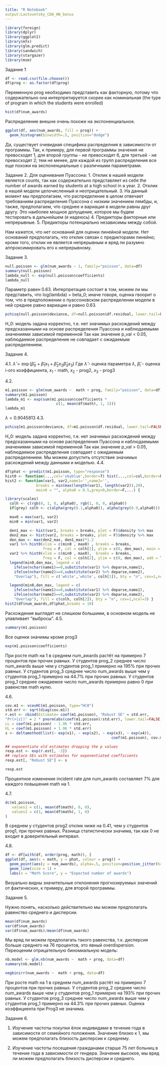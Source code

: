 ---
title: "R Notebook"
output:Lastovetsky_CDA_HW_bonus
---


```{r}
library(foreign)
library(dplyr)
library(ggplot2)
library(mfx)
library(glm.predict)
library(sandwich)
library(stargazer)
library(msm)
```
Задание 1
```{r}
df <- read.csv(file.choose())
df$prog <- as.factor(df$prog)
```
Переменную prog необходимо представить как факторную, потому что содержательно она интерпретируется скорее как номинальная (the type of program in which the students were enrolled)

```{r}
hist(df$num_awards)

```
Распределение внешне очень похоже на экспоненциальное.
```{r}
ggplot(df, aes(num_awards, fill = prog)) +
  geom_histogram(binwidth=.5, position="dodge")
```



Да, существует очевидная специфика распределния в зависимости от программы. Так, к примеру, для первой программы значения не превосходят 1, для второй группы - не превосходят 6, для третьей - не превосходят 2; тем не менее, для каждой из групп распределения все еще похожи на экспоненциальные с различными параметрами. 

Задание 2. 
Для оценивания Пуассона: 
1. Отклик в нашей модели является counts, так как содержательно представляет из себя the number of awards earned by students at a high school in a year.
2. Отклик в нашей модели целочисленный и неотрицательный. 
3. На данный момент мы предполагаем, что распределение в целом отвечает требованиям распределения Пуассона с низким значением лямбды, и, также, предполагаем, что среднее и вариация в модели равны друг другу. Это наиболее мощное допущение, которое мы будем тестировать в дальнейшем (я надеюсь)
4. Предикторы факторные или непрерывные. 
5. Предикторы потенциально независимы между собой. 

Нам кажется, что нет оснований для оценки линейной модели. Нет оснований предполагать, что отклик связан с предикторами линейно; кроме того, отклик не является непрерывным и вряд ли разумно аппроксимировать его к непрерывному. 

Задание 3. 

```{r}
null.poisson <- glm(num_awards ~ 1, family="poisson", data=df)
summary(null.poisson)
lambda_null <- exp(null.poisson$coefficients)
lambda_null
```
Параметр равен 0.63. Интерпретация состоит в том, можем ли мы представить, что log(lambda) = beta_0; иначе говоря, оценка гвоорит о том, что в предположении о пуассоновском распределении модели в ней среднее равно вариации и равно 0.63. 

```{r}
pchisq(null.poisson$deviance, df=null.poisson$df.residual, lower.tail=FALSE)
```
H_0: модель задана корректно, т.е. нет значимых расхождений между предсказанными на основе распределения Пуассона и наблюдаемыми значениями зависимой переменной
Так как значение p_val < 0.05, наблюдаемое распределение не совпадает с ожидаемым распределением. 

Задание 4. 

4.1. $\hat\lambda = \exp(\hat\beta_0 + \hat\beta_1x_1 + \hat\beta_2x_2 \hat\beta_3x_3)$
Где $\hat\lambda$ - оценка параметра $\lambda$, $\hat\beta_i$ - оценка i-ого коэффициента, $x_1$ - math, $x_2$ - prog2, $x_3$ - prog3

4.2. 
```{r}

m1.poisson <- glm(num_awards ~  math + prog, family="poisson", data=df)
summary(m1.poisson)
lambda_m1 <- exp(sum(m1.poisson$coefficients * 
                       c(1, mean(df$math), 1, 1)))
lambda_m1
```
$\lambda = 0.9045813$
4.3.

```{r}
pchisq(m1.poisson$deviance, df=m1.poisson$df.residual, lower.tail=FALSE)

```
H_0: модель задана корректно, т.е. нет значимых расхождений между предсказанными на основе распределения Пуассона и наблюдаемыми значениями зависимой переменной
Так как значение p_val > 0.05, наблюдаемое распределение совпадает с ожидаемым распределением.
Мы можем допустить отсутствие значимых расхождений между данными и моделью. 
4.4.


```{r}
df$phat <- predict(m1.poisson, type="response")
hist0 <- function(...,col='skyblue',border=T) hist(...,col=col,border=border) 
hist2 <- function(var1, var2,name1='',name2='',
              breaks = min(max(length(var1), length(var2)),20), 
              main0 = "", alpha0 = 0.5,grey=0,border=F,...) {    

library(scales)
  colh <- c(rgb(0, 1, 0, alpha0), rgb(1, 0, 0, alpha0))
  if(grey) colh <- c(alpha(grey(0.1,alpha0)), alpha(grey(0.9,alpha0)))

  max0 = max(var1, var2)
  min0 = min(var1, var2)

  den1_max <- hist(var1, breaks = breaks, plot = F)$density %>% max
  den2_max <- hist(var2, breaks = breaks, plot = F)$density %>% max
  den_max <- max(den2_max, den1_max)*1.2
  var1 %>% hist0(xlim = c(min0 , max0) , breaks = breaks,
                 freq = F, col = colh[1], ylim = c(0, den_max), main = main0,border=border,...)
  var2 %>% hist0(xlim = c(min0 , max0),  breaks = breaks,
                 freq = F, col = colh[2], ylim = c(0, den_max), add = T,border=border,...)
  legend(min0,den_max, legend = c(
    ifelse(nchar(name1)==0,substitute(var1) %>% deparse,name1),
    ifelse(nchar(name2)==0,substitute(var2) %>% deparse,name2),
    "Overlap"), fill = c('white','white', colh[1]), bty = "n", cex=1,ncol=3)

  legend(min0,den_max, legend = c(
    ifelse(nchar(name1)==0,substitute(var1) %>% deparse,name1),
    ifelse(nchar(name2)==0,substitute(var2) %>% deparse,name2),
    "Overlap"), fill = c(colh, colh[2]), bty = "n", cex=1,ncol=3) }
hist2(df$num_awards,df$phat,breaks = 10)

```
Расхождения выглядят не слишком большими, в основном модель не улавливает "выбросы". 
4.5. 
```{r}
summary(m1.poisson)
```
Все оценки значимы кроме prog3

```{r}
exp(m1.poisson$coefficients)
```
При росте math на 1 в среднем num_awards растёт на примерно 7 процентов при прочих равных. 
У студентов prog_2 среднее число num_awards выше чем у студентов prog_1 примерно на 195% при прочих равных. 
У студентов prog_3 среднее число num_awards выше чем у студентов prog_1 примерно на 44.7% при прочих равных. 
У студентов prog_1 среднее ожидаемое число num_awards примерно равно 0 при равенстве math нулю. 

4.6. 

```{r}
cov.m1 <- vcovHC(m1.poisson, type="HC0")
std.err <- sqrt(diag(cov.m1))
r.est <- cbind(Estimate= coef(m1.poisson), "Robust SE" = std.err,
"Pr(>|z|)" = 2 * pnorm(abs(coef(m1.poisson)/std.err), lower.tail=FALSE),
LL = coef(m1.poisson) - 1.96 * std.err,
UL = coef(m1.poisson) + 1.96 * std.err)
s <- deltamethod(list(~ exp(x1), ~ exp(x2), ~ exp(x3), ~ exp(x4)), 
                                                coef(m1.poisson), cov.m1)

## exponentiate old estimates dropping the p values
rexp.est <- exp(r.est[, -3])
## replace SEs with estimates for exponentiated coefficients
rexp.est[, "Robust SE"] <- s

rexp.est
```
Процентное изменение incident rate для num_awards составляет 7% для каждого повышения math на 1. 

4.7. 

```{r}
dc(m1.poisson, 
   values1 = c(1, mean(df$math), 0, 0), 
   values2 = c(1, mean(df$math), 1, 0)
)
```

В среднем у студентов prog2 отклик ниже на 0.41, чем у студентов prog1, при прочих равных. Разница статистически значима, так как 0 не входит в доверительный интервал. 

4.8. 
```{r}
df <- df[with(df, order(prog, math)), ]
ggplot(df, aes(x = math, y = phat, colour = prog)) +
  geom_point(aes(y = num_awards), alpha=.5, position=position_jitter(h=.2)) +
  geom_line(size = 1) +
  labs(x = "Math Score", y = "Expected number of awards")
```
Визуально видны значительные отклонения прогнозируемых значений от фактических, к примеру, для второй программы. 

Задание 5. 

Нужно понять, насколько действительно мы можем предполагать равенство среднего и дисперсии. 


```{r}
mean(df$num_awards)
var(df$num_awards)
var(df$num_awards)/mean(df$num_awards)

```
Мы вряд ли можем предполагать такого равенства, т.к. дисперсия больше среднего на 76 процентов, это явный overdispersion. Переоценим отрицательную биномиальную модель:

```{r}
nb.model <- glm.nb(num_awards ~  math + prog, data=df)
summary(nb.model)

negbinirr(num_awards ~  math + prog, data=df)

```

При росте math на 1 в среднем num_awards растёт на примерно 7 процентов при прочих равных. 
У студентов prog_2 среднее число num_awards выше чем у студентов prog_1 примерно на 193% при прочих равных. 
У студентов prog_3 среднее число num_awards выше чем у студентов prog_1 примерно на 44.3% при прочих равных. 
Оценка коэффициента при Prog3 не значима. 

Задание 6.

1. Изучение частоты покупки ёлок индивидами в течение года в зависимости от семейного положения. Значение близко к 1, мы можем предполагать близость дисперсии к среднему. 

2. Изучение частоты посещения гражданами старше 75 лет больниц в течение года в зависимости от гендера. Значение высокое, мы вряд ли можем предполагать близость дисперсии и среднего. 
